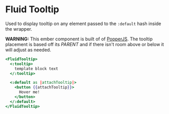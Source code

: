 
# Fluid Tooltip

Used to display tooltip on any element passed to the `:default` hash inside the wrapper.

**WARNING:**
This ember component is built of of [PopperJS](https://popper.js.org). The tooltip placement is based off its _PARENT_ and if there isn't room above or below it will adjust as needed.


<Story id="components-fluid-tooltip--default" name="Fluid Tooltip" height="125px"/>

```hbs
<FluidTooltip>
  <:tooltip>
    template block text
  </:tooltip>

  <:default as |attachTooltip|>
    <button {{attachTooltip}}>
      Hover me!
    </button>
  </:default>
</FluidTooltip>
```

